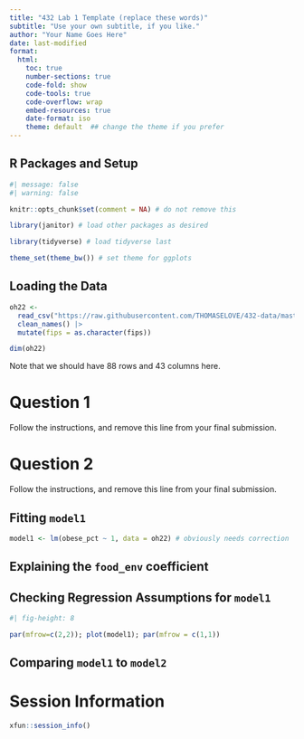 ---
title: "432 Lab 1 Template (replace these words)"
subtitle: "Use your own subtitle, if you like."
author: "Your Name Goes Here"
date: last-modified
format: 
  html:
    toc: true
    number-sections: true
    code-fold: show
    code-tools: true
    code-overflow: wrap
    embed-resources: true
    date-format: iso
    theme: default  ## change the theme if you prefer
---

## R Packages and Setup

```{r}
#| message: false
#| warning: false

knitr::opts_chunk$set(comment = NA) # do not remove this

library(janitor) # load other packages as desired

library(tidyverse) # load tidyverse last

theme_set(theme_bw()) # set theme for ggplots
```

## Loading the Data

```{r}
oh22 <- 
  read_csv("https://raw.githubusercontent.com/THOMASELOVE/432-data/master/data/oh_counties_2022.csv", show_col_types = FALSE) |>
  clean_names() |>
  mutate(fips = as.character(fips))

dim(oh22)
```

Note that we should have 88 rows and 43 columns here.

# Question 1

Follow the instructions, and remove this line from your final submission.

# Question 2

Follow the instructions, and remove this line from your final submission.

## Fitting `model1`

```{r}
model1 <- lm(obese_pct ~ 1, data = oh22) # obviously needs correction
```


## Explaining the `food_env` coefficient

## Checking Regression Assumptions for `model1`

```{r}
#| fig-height: 8

par(mfrow=c(2,2)); plot(model1); par(mfrow = c(1,1))
```


## Comparing `model1` to `model2`

# Session Information

```{r}
xfun::session_info()
```

